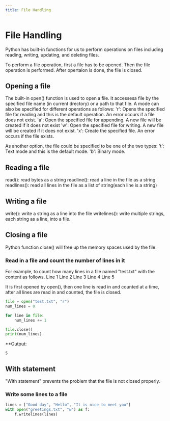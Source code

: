 ---
title: File Handling
---

# File Handling
Python has built-in functions for us to perform operations on files including reading, writing, updating, and deleting files.

To perform a file operation, first a file has to be opened. Then the file operation is performed. After opertaion is done, the file is closed.

## Opening a file
The built-in open() function is used to open a file. It accessesa file by the specified file name (in current drectory) or a path to that file. 
A mode can also be specified for different operations as follows:
'r': Opens the specified file for reading and this is the default operation.
     An error occurs if a file does not exist.
'a': Open the specified file for appending. A new file will be created if it does not exist
'w': Open the specified file for writing. A new file will be created if it does not exist.
'x': Create the specified file. An error occurs if the file exists.

As another option, the file could be specified to be one of the two types:
't': Text mode and this is the default mode.
'b': Binary mode.

## Reading a file
read(): read bytes as a string
readline(): read a line in the file as a string
readlines(): read all lines in the file as a list of string(each line is a string)

## Writing a file
write(<a string is specified>): write a string as a line into the file
writelines(<a list of strings is specified>): write multiple strings, each string as a line, into a file.

## Closing a file
Python function close() will free up the memory spaces used by the file.

### Read in a file and count the number of lines in it
For example, to count how many lines in a file named "test.txt" with the content as follows. 
Line 1
Line 2
Line 3
Line 4
Line 5

It is first opened by open(), then one line is read in and counted at a time, after all lines are read in and counted, the file is closed. 
```Python 
file = open("test.txt", "r")
num_lines = 0

for line in file:
    num_lines += 1

file.close()
print(num_lines)
```
**Output:
```
5
```
## With statement
"With statement" prevents the problem that the file is not closed properly.

### Write some lines to a file
```Python
lines = ["Good day", "Hello", "It is nice to meet you"]
with open("greetings.txt", "w") as f:
    f.writelines(lines)
```
